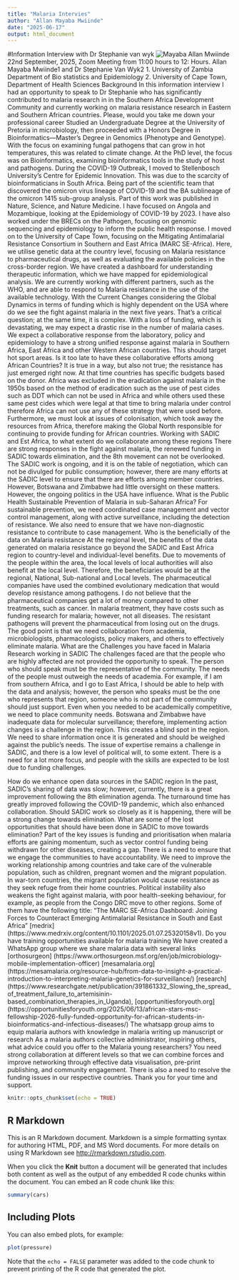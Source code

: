 ```yaml
---
title: "Malaria Intervies"
author: "Allan Mayaba Mwiinde"
date: "2025-06-17"
output: html_document
---
```

#Information Interview with Dr Stephanie van wyk
![Mayaba Allan Mwiinde]("C:/Users/HP-ENVY/Pictures/Microsoft.Windows.Photos_8wekyb3d8bbwe!App/Image.JPG")
22nd September, 2025, Zoom Meeting from 11:00 hours to 12: Hours. 
Allan Mayaba Mwiinde1 and Dr Stephanie Van Wyk2 
1.	University of Zambia Department of Bio statistics and Epidemiology 
2.	University of Cape Town, Department of Health Sciences 
Background
In this information interview I had an opportunity to speak to Dr Stephanie who has significantly contributed to malaria research in in the Southern Africa Development Community and currently working on malaria resistance research in Eastern and Southern African countries. 
Please, would you take me down your professional career 
Studied an Undergraduate Degree at the University of Pretoria in microbiology, then proceeded with a Honors Degree in Bioinformatics—Master's Degree in Genomics (Phenotype and Genotype). 
With the focus on examining fungal pathogens that can grow in hot temperatures, this was related to climate change.
At the PhD level, the focus was on Bioinformatics, examining bioinformatics tools in the study of host and pathogens. During the COVID-19 Outbreak, I moved to Stellenbosch University's Centre for Epidemic Innovation. This was due to the scarcity of bioinformaticians in South Africa. Being part of the scientific team that discovered the omicron virus lineage of COVID-19 and the BA sublineage of the omicron 1415 sub-group analysis. Part of this work was published in Nature, Science, and Nature Medicine. I have focused on Angola and Mozambique, looking at the Epidemiology of COVID-19 by 2023. I have also worked under the BRECs on the Pathogen, focusing on genomic sequencing and epidemiology to inform the public health response. 
I moved on to the University of Cape Town, focusing on the Mitigating Antimalarial Resistance Consortium in Southern and East Africa (MARC SE-Africa). Here, we utilise genetic data at the country level, focusing on Malaria resistance to pharmaceutical drugs, as well as evaluating the available policies in the cross-border region. We have created a dashboard for understanding therapeutic information, which we have mapped for epidemiological analysis. We are currently working with different partners, such as the WHO, and are able to respond to Malaria resistance in the use of the available technology. 
With the Current Changes considering the Global Dynamics in terms of funding which is highly dependent on the USA where do we see the fight against malaria in the next five years.
That's a critical question; at the same time, it is complex. With a loss of funding, which is devastating, we may expect a drastic rise in the number of malaria cases. We expect a collaborative response from the laboratory, policy and epidemiology to have a strong unified response against malaria in Southern Africa, East Africa and other Western African countries. This should target hot sport areas. 
Is it too late to have these collaborative efforts among African Countries?
It is true in a way, but also not true; the resistance has just emerged right now. At that time countries has specific budgets based on the donor. Africa was excluded in the eradication against malaria in the 1950s based on the method of eradication such as the use of pest cides such as DDT which can not be used in Africa and while others used these same pest cides which were legal at that time to bring malaria under control therefore Africa can not use any of these strategy that were used before. Furthermore, we must look at issues of colonisation, which took away the resources from Africa, therefore making the Global North responsible for continuing to provide funding for African countries. 
Working with SADIC and Est Africa, to what extent do we collaborate among these regions 
There are strong responses in the fight against malaria, the renewed funding in SADIC towards elimination, and the 8th movement can not be overlooked. The SADIC work is ongoing, and it is on the table of negotiation, which can not be divulged for public consumption; however, there are many efforts at the SADIC level to ensure that there are efforts among member countries. However, Botswana and Zimbabwe had little oversight on these matters. However, the ongoing politics in the USA have influence.
What is the Public Health Sustainable Prevention of Malaria in sub-Saharan Africa?
For sustainable prevention, we need coordinated case management and vector control management, along with active surveillance, including the detection of resistance. We also need to ensure that we have non-diagnostic resistance to contribute to case management. 
Who is the beneficially of the data on Malaria resistance 
At the regional level, the benefits of the data generated on malaria resistance go beyond the SADIC and East Africa region to country-level and individual-level benefits. Due to movements of the people within the area, the local levels of local authorities will also benefit at the local level. Therefore, the beneficiaries would be at the regional, National, Sub-national and Local levels. The pharmaceutical companies have used the combined evolutionary medication that would develop resistance among pathogens. I do not believe that the pharmaceutical companies get a lot of money compared to other treatments, such as cancer. In malaria treatment, they have costs such as funding research for malaria; however, not all diseases. The resistant pathogens will prevent the pharmaceutical from losing out on the drugs. The good point is that we need collaboration from academia, microbiologists, pharmacologists, policy makers, and others to effectively eliminate malaria. 
What are the Challenges you have faced in Malaria Research working in SADIC
The challenges faced are that the people who are highly affected are not provided the opportunity to speak. The person who should speak must be the representative of the community. The needs of the people must outweigh the needs of academia. For example, if I am from southern Africa, and I go to East Africa, I should be able to help with the data and analysis; however, the person who speaks must be the one who represents that region, someone who is not part of the community should just support. Even when you needed to be academically competitive, we need to place community needs. 
Botswana and Zimbabwe have inadequate data for molecular surveillance; therefore, implementing action changes is a challenge in the region. This creates a blind spot in the region. We need to share information once it is generated and should be weighed against the public's needs. The issue of expertise remains a challenge in SADIC, and there is a low level of political will, to some extent. There is a need for a lot more focus, and people with the skills are expected to be lost due to funding challenges. 

How do we enhance open data sources in the SADIC region
In the past, SADIC's sharing of data was slow; however, currently, there is a great improvement following the 8th elimination agenda. The turnaround time has greatly improved following the COVID-19 pandemic, which also enhanced collaboration. Should SADIC work so closely as it is happening, there will be a strong change towards elimination. 
What are some of the lost opportunities that should have been done in SADIC to move towards elimination?
Part of the key issues is funding and prioritisation when malaria efforts are gaining momentum, such as vector control funding being withdrawn for other diseases, creating a gap. There is a need to ensure that we engage the communities to have accountability. We need to improve the working relationship among countries and take care of the vulnerable population, such as children, pregnant women and the migrant population. In war-torn countries, the migrant population would cause resistance as they seek refuge from their home countries. Political instability also weakens the fight against malaria, with poor health-seeking behaviour, for example, as people from the Congo DRC move to other regions.
Some of them have the following title: “The MARC SE-Africa Dashboard: Joining Forces to Counteract Emerging Antimalarial Resistance in South and East Africa” [medrix] (https://www.medrxiv.org/content/10.1101/2025.01.07.25320158v1). 
Do you have training opportunities available for malaria training 
We have created a WhatsApp group where we share malaria data with several links [orthosurgeon]
(https://www.orthosurgeon.msf.org/en/job/microbiology-mobile-implementation-officer)
[mesamalaria.org] (https://mesamalaria.org/resource-hub/from-data-to-insight-a-practical-introduction-to-interpreting-malaria-genetics-for-surveillance/)
[research] (https://www.researchgate.net/publication/391861332_Slowing_the_spread_of_treatment_failure_to_artemisinin-based_combination_therapies_in_Uganda), [opportunitiesforyouth.org] (https://opportunitiesforyouth.org/2025/06/13/african-stars-msc-fellowship-2026-fully-funded-opportunity-for-african-students-in-bioinformatics-and-infectious-diseases/)
The whatsapp group aims to equip malaria authors with knowledge in malaria writing up manuscript or research
As a malaria authors collective administrator, inspiring others, what advice could you offer to the Malaria young researchers? 
You need strong collaboration at different levels so that we can combine forces and improve networking through effective data visualisation, pre-print publishing, and community engagement. There is also a need to resolve the funding issues in our respective countries. 
Thank you for your time and support. 


```r
knitr::opts_chunk$set(echo = TRUE)
```

## R Markdown

This is an R Markdown document. Markdown is a simple formatting syntax for authoring HTML, PDF, and MS Word documents. For more details on using R Markdown see <http://rmarkdown.rstudio.com>.

When you click the **Knit** button a document will be generated that includes both content as well as the output of any embedded R code chunks within the document. You can embed an R code chunk like this:

```r
summary(cars)
```

## Including Plots

You can also embed plots, for example:

```r
plot(pressure)
```

Note that the `echo = FALSE` parameter was added to the code chunk to prevent printing of the R code that generated the plot.

